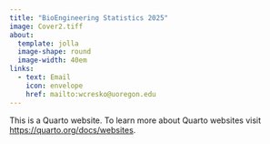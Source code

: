 ```yaml
---
title: "BioEngineering Statistics 2025"
image: Cover2.tiff
about:
  template: jolla
  image-shape: round
  image-width: 40em
links: 
  - text: Email
    icon: envelope
    href: mailto:wcresko@uoregon.edu
---
```


This is a Quarto website. To learn more about Quarto websites visit <https://quarto.org/docs/websites>.
